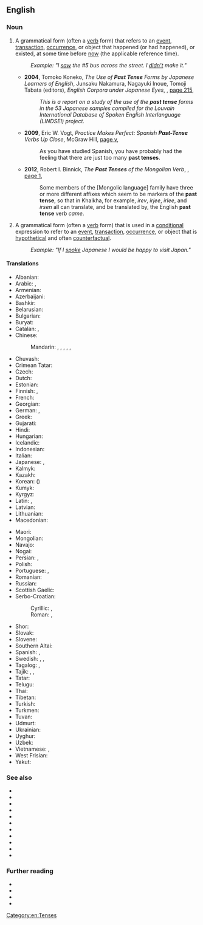 {{also|past-tense}}
==English==
{{wikipedia}}

===Noun===
{{en-noun}}

# {{lb|en|grammar}} A grammatical form (often a [[verb]] form) that refers to an [[event]], [[transaction]], [[occurrence]], or object that happened (or had happened), or existed, at some time before [[now]] (the applicable reference time).
#: ''Example: "I <u>saw</u> the #5 bus across the street. I <u>didn’t</u> make it."''
#* '''2004''', Tomoko Koneko, ''The Use of '''Past Tense''' Forms by Japanese Learners of English'', Junsaku Nakamura, Nagayuki Inoue, Tomoji Tabata (editors), ''English Corpora under Japanese Eyes'', {{w|Rodopi (publisher)|Rodopi}}, [https://books.google.com.au/books?id=tyvZfuv8KoYC&pg=PA215&dq=%22past+tense%22%7C%22past+tenses%22&hl=en&sa=X&ved=2ahUKEwjN5vna1L_qAhUlH7kGHVTJAcIQ6AEwLHoECFAQAg#v=onepage&q=%22past%20tense%22%7C%22past%20tenses%22&f=false page 215],
#*: ''This is a report on a study of the use of the '''past tense''' forms in the 53 Japanese samples compiled for the Louvain International Database of Spoken English Interlanguage (LINDSEI) project.''
#* '''2009''', Eric W. Vogt, ''Practice Makes Perfect: Spanish '''Past-Tense''' Verbs Up Close'', McGraw Hill, [https://books.google.com.au/books?id=gL9S7-OaV0QC&pg=PR5&dq=%22past+tense%22%7C%22past+tenses%22&hl=en&sa=X&ved=2ahUKEwjN5vna1L_qAhUlH7kGHVTJAcIQ6AEwFXoECE0QAg#v=onepage&q=%22past%20tense%22%7C%22past%20tenses%22&f=false page v],
#*: As you have studied Spanish, you have probably had the feeling that there are just too many '''past tenses'''.
#* '''2012''', Robert I. Binnick, ''The '''Past Tenses''' of the Mongolian Verb'', {{w|BRILL}}, [https://books.google.com.au/books?id=meQxAQAAQBAJ&pg=PA1&dq=%22past+tense%22%7C%22past+tenses%22&hl=en&sa=X&ved=2ahUKEwjN5vna1L_qAhUlH7kGHVTJAcIQ6AEwC3oECDkQAg#v=onepage&q=%22past%20tense%22%7C%22past%20tenses%22&f=false page 1],
#*: Some members of the [Mongolic language] family have three or more different affixes which seem to be markers of the '''past tense''', so that in Khalkha, for example, ''irev'', ''irjee'', ''irlee'', and ''irsen'' all can translate, and be translated by, the English '''past tense''' verb ''came''.
# {{lb|en|grammar}} A grammatical form (often a [[verb]] form) that is used in a [[conditional]] expression to refer to an [[event]], [[transaction]], [[occurrence]], or object that is [[hypothetical]] and often [[counterfactual]].
#: ''Example: "If I <u>spoke</u> Japanese I would be happy to visit Japan."''

====Translations====
{{trans-top|grammatical form}}
* Albanian: {{t|sq|koha e shkuar}}
* Arabic: {{t|ar|الْمَاضِي|m}}, {{t|ar|الْفِعْل الْمَاضِي|m}}
* Armenian: {{t+|hy|անցյալ ժամանակ}}
* Azerbaijani: {{t|az|keçmiş zaman}}
* Bashkir: {{t|ba|үткән заман|sc=Cyrl}}
* Belarusian: {{t|be|міну́лы час|m}}
* Bulgarian: {{t|bg|мина́ло вре́ме|n}}
* Buryat: {{t|bua|үнгэрһэн саг}}
* Catalan: {{t+|ca|passat|m}}, {{t|ca|pretèrit|m}}
* Chinese:
*: Mandarin: {{t|cmn|過去時態|sc=Hani}}, {{t|cmn|过去时态|tr=guòqù shítài|sc=Hani}}, {{t+|cmn|過去式|sc=Hani}}, {{t+|cmn|过去式|tr=guòqù shì|sc=Hani}}, {{t+|cmn|過去時}}, {{t+|cmn|过去时|tr=guòqùshí}}
* Chuvash: {{t|cv|иртнӗ вӑхӑт|alt=иртнĕ вăхăт|sc=Cyrl}}
* Crimean Tatar: {{t|crh|keçken zaman}}
* Czech: {{t|cs|minulý čas|m}}
* Dutch: {{t+|nl|verleden tijd}}
* Estonian: {{t|et|minevik}}
* Finnish: {{t+|fi|imperfekti}}, {{t+|fi|kertoma}}
* French: {{t+|fr|passé|m}}
* Georgian: {{t|ka|ნამყო}}
* German: {{t+|de|Vergangenheit|f}}, {{qualifier|preterite}} {{t+|de|Präteritum|n}}
* Greek: {{t+|el|αόριστος|m}}
* Gujarati: {{t|gu|ભૂતકાળ}}
* Hindi: {{t+|hi|भूतकाल|m}}
* Hungarian: {{t+|hu|múlt idő}}
* Icelandic: {{t+|is|þátíð|f}}
* Indonesian: {{t|id|kala lampau}}
* Italian: {{t+|it|passato|m}}
* Japanese: {{t|ja|過去時制|tr=かこじせい, kako jisei|sc=Jpan}}, {{t+|ja|過去形|tr=かこけい, kakokei|sc=Jpan}}
* Kalmyk: {{t|xal|өңгрсн цаг}}
* Kazakh: {{t|kk|өткен шақ|sc=Cyrl}}
* Korean: {{t+|ko|과거시제|alt=과거 시제}} ({{t+|ko|過去時制}})
* Kumyk: {{t|kum|гетген заман|tr=getgen zaman}}
* Kyrgyz: {{t|ky|өткөн чак|sc=Cyrl}}
* Latin: {{t|la|[[tempus]] [[praeteritum]]|n}}, {{t|la|praeteritum|n}}
* Latvian: {{t|lv|pagātnes laiks|m}}
* Lithuanian: {{t+|lt|būtasis laikas|m}}
* Macedonian: {{t|mk|минато време|n}}
{{trans-mid}}
* Maori: {{t|mi|wāmua}}
* Mongolian: {{t|mn|өнгөрсөн цаг|sc=Cyrl}}
* Navajo: {{t|nv|tʼáá íídą́ą́ʼ}}
* Nogai: {{t|nog|озган заман}}
* Persian: {{t+|fa|ماضی|tr=mâzi|sc=fa-Arab}}, {{t+|fa|گذشته|tr=gozašte|sc=fa-Arab}}
* Polish: {{t+|pl|czas przeszły|m}}
* Portuguese: {{t+|pt|pretérito|m}}, {{t+|pt|passado|m}}
* Romanian: {{t|ro|timp trecut|n}}
* Russian: {{t+|ru|проше́дшее вре́мя|n}}
* Scottish Gaelic: {{t|gd|tràth caithte|m}}
* Serbo-Croatian:
*: Cyrillic: {{t|sh|прошло време|n}}, {{t|sh|прошло вријеме|n}}
*: Roman: {{t|sh|prošlo vreme|n}}, {{t|sh|prošlo vrijeme|n}}
* Shor: {{t|cjs|эрткен тем|tr=ertken tem}}
* Slovak: {{t|sk|minulý čas|m}}
* Slovene: {{t|sl|preteklik|m}}
* Southern Altai: {{t|alt|ӧткӧн ӧй}}
* Spanish: {{t|es|tiempo pasado|m}}, {{t+|es|pretérito}}
* Swedish: {{t+|sv|preteritum}}, {{t|sv|förfluten tid}}, {{t+|sv|imperfekt}}
* Tagalog: {{t|tl|pangnagdaan}}, {{t|tl|naganap}}
* Tajik: {{t|tg|замони гузашта}}, {{t+|tg|гузашта}}, {{t|tg|мози}} {{qualifier|dated}}
* Tatar: {{t|tt|үткән заман}}
* Telugu: {{t+|te|భూతకాలము}}
* Thai: {{t|th|อดีตกาล}}
* Tibetan: {{t|bo|འདས་པ}}
* Turkish: {{t+|tr|geçmiş zaman}}
* Turkmen: {{t|tk|öten zaman}}
* Tuvan: {{t|tyv|эрткен үе}}
* Udmurt: {{t|udm|ортчем дыр}}
* Ukrainian: {{t+|uk|мину́лий час|m}}
* Uyghur: {{t|ug|ئۆتكەن زامان|sc=ug-Arab}}
* Uzbek: {{t|uz|oʻtgan zamon}}
* Vietnamese: {{t|vi|thời quá khứ}}, {{t|vi|thì quá khứ}}
* West Frisian: {{t+|fy|doetiid|c}}
* Yakut: {{t|sah|ааспыт кэм|sc=Cyrl}}
{{trans-bottom}}

===See also===
* {{l|en|be}}
* {{l|en|is}}
* {{l|en|was}}
* {{l|en|were}}
* {{l|en|aorist}}
* {{l|en|past continuous}}
* {{l|en|past indicative}}
* {{l|en|past perfect}}
* {{l|en|past perfect continuous}}
* {{l|en|past subjunctive}}
* {{l|en|preterite}}

===Further reading===
* {{pedialite|Grammatical tense}}
* {{pedialite|Tense–aspect–mood}}
* {{pedialite|Subjunctive}}
* {{pedialite|Irrealis mood}}

[[Category:en:Tenses]]